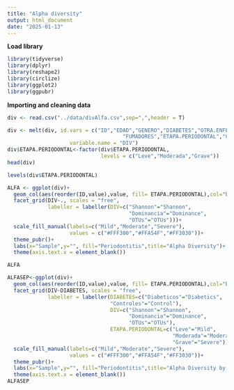 ```yaml
---
title: "Alpha diversity"
output: html_document
date: "2025-01-13"
---
```


__Load library__
```r
library(tidyverse)
library(dplyr)
library(reshape2)
library(circlize)
library(ggplot2)
library(ggpubr)
```

__Importing and cleaning data__
```r
div <- read.csv("../data/divAlfa.csv",sep=",",header = T)

div <- melt(div, id.vars = c("ID","EDAD","GENERO","DIABETES","OTRA.ENFERMEDAD",
                                     "FUMADORES","ETAPA.PERIODONTAL","CEPILLADO"),
                    variable.name = "DIV")
div$ETAPA.PERIODONTAL<-factor(div$ETAPA.PERIODONTAL,
                              levels = c("Leve","Moderada","Grave"))
head(div)
```



```r
levels(div$ETAPA.PERIODONTAL)

ALFA <- ggplot(div)+ 
  geom_col(aes(reorder(ID,value),value, fill= ETAPA.PERIODONTAL),col="black")+
  facet_grid(DIV~., scales = "free",
             labeller = labeller(DIV=c("Shannon"="Shannon",
                                       "Dominancia"="Dominance",
                                       "OTUs"="OTUs")))+
  scale_fill_manual(labels=c("Mild","Moderate","Severe"),
                    values = c("#FFF300","#FFA54F","#FF3030"))+
  theme_pubr()+
  labs(x="Sample",y="", fill="Periodontitis",title="Alpha Diversity")+
  theme(axis.text.x = element_blank())

ALFA
```


```r
ALFASEP<-ggplot(div)+ 
  geom_col(aes(reorder(ID,value),value, fill= ETAPA.PERIODONTAL),col="black")+
  facet_grid(DIV~DIABETES, scales = "free",
             labeller = labeller(DIABETES=c("Diabeticos"="Diabetics",
                                 "Controles"="Control"),
                                 DIV=c("Shannon"="Shannon",
                                       "Dominancia"="Dominance",
                                       "OTUs"="OTUs"),
                                 ETAPA.PERIODONTAL=c("Leve"="Mild",
                                                     "Moderada"="Moderate",
                                                     "Grave"="Severe")))+
  scale_fill_manual(labels=c("Mild","Moderate","Severe"),
                    values = c("#FFF300","#FFA54F","#FF3030"))+
  theme_pubr()+
  labs(x="Sample",y="", fill="Periodontitis",title="Alpha Diversity by group")+
  theme(axis.text.x = element_blank())
ALFASEP
```

